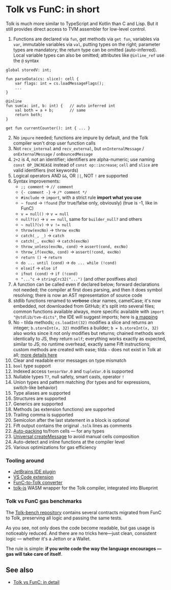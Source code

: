 
# Tolk vs FunC: in short

Tolk is much more similar to TypeScript and Kotlin than C and Lisp.
But it still provides direct access to TVM assembler for low-level control.

1. Functions are declared via `fun`, get methods via `get fun`, variables via `var`, immutable variables via `val`, putting types on the right; parameter types are mandatory; the return type can be omitted (auto-inferred). Local variable types can also be omitted; attributes like `@inline_ref` use the `@` syntax
```tolk
global storedV: int;

fun parseData(cs: slice): cell {
    var flags: int = cs.loadMessageFlags();
    ...
}

@inline
fun sum(a: int, b: int) {   // auto inferred int
    val both = a + b;       // same
    return both;
}

get fun currentCounter(): int { ... }
```
2. No `impure` needed; functions are impure by default, and the Tolk compiler won't drop user function calls
3. Not `recv_internal` and `recv_external`, but `onInternalMessage` / `onExternalMessage` / `onBouncedMessage`
4. `2+2` is 4, not an identifier; identifiers are alpha-numeric; use naming `const OP_INCREASE` instead of `const op::increase`; `cell` and `slice` are valid identifiers (not keywords)
5. Logical operators AND `&&`, OR `||`, NOT `!` are supported
6. Syntax improvements:
    - `;; comment` → `// comment`
    - `{- comment -}` → `/* comment */`
    - `#include` → `import`, with a strict rule **import what you use**
    - `~ found` → `!found` (for true/false only, obviously) (true is -1, like in FunC)
    - `v = null()` → `v = null`
    - `null?(v)` → `v == null`, same for `builder_null?` and others
    - `~ null?(v)` → `v != null`
    - `throw(excNo)` → `throw excNo`
    - `catch(_, _)` → `catch`
    - `catch(_, excNo)` → `catch(excNo)`
    - `throw_unless(excNo, cond)` → `assert(cond, excNo)`
    - `throw_if(excNo, cond)` → `assert(!cond, excNo)`
    - `return ()` → `return`
    - `do ... until (cond)` → `do ... while (!cond)`
    - `elseif` → `else if`
    - `ifnot (cond)` → `if (!cond)`
    - `"..."c` → `stringCrc32("...")` (and other postfixes also)
7. A function can be called even if declared below; forward declarations not needed; the compiler at first does parsing, and then it does symbol resolving; there is now an AST representation of source code
8. stdlib functions renamed to ~~verbose~~ clear names, camelCase; it's now embedded, not downloaded from GitHub; it's split into several files; common functions available always, more specific available with `import "@stdlib/tvm-dicts"`, the IDE will suggest imports; here is [a mapping](/v3/documentation/smart-contracts/tolk/tolk-vs-func/stdlib)
9. No `~` tilda methods; `cs.loadInt(32)` modifies a slice and returns an integer; `b.storeInt(x, 32)` modifies a builder; `b = b.storeInt(x, 32)` also works since it not only modifies but returns; chained methods work identically to JS, they return `self`; everything works exactly as expected, similar to JS; no runtime overhead, exactly same Fift instructions; custom methods are created with ease; tilda `~` does not exist in Tolk at all; [more details here](/v3/documentation/smart-contracts/tolk/tolk-vs-func/mutability)
10. Clear and readable error messages on type mismatch
11. `bool` type support
12. Indexed access `tensorVar.0` and `tupleVar.0` is supported
13. Nullable types `T?`, null safety, smart casts, operator `!`
14. Union types and pattern matching (for types and for expressions, switch-like behavior)
15. Type aliases are supported
16. Structures are supported
17. Generics are supported
18. Methods (as extension functions) are supported
19. Trailing comma is supported
20. Semicolon after the last statement in a block is optional
21. Fift output contains the original `.tolk` lines as comments
22. [Auto-packing](/v3/documentation/smart-contracts/tolk/tolk-vs-func/pack-to-from-cells) to/from cells — for any types
23. [Universal createMessage](/v3/documentation/smart-contracts/tolk/tolk-vs-func/create-message) to avoid manual cells composition
24. Auto-detect and inline functions at the compiler level
25. Various optimizations for gas efficiency

### Tooling around

- [JetBrains IDE plugin](https://github.com/ton-blockchain/intellij-ton)
- [VS Code extension](https://github.com/ton-blockchain/ton-language-server)
- [FunC-to-Tolk converter](https://github.com/ton-blockchain/convert-func-to-tolk)
- [tolk-js](https://github.com/ton-blockchain/tolk-js) WASM wrapper for the Tolk compiler, integrated into Blueprint


### Tolk vs FunC gas benchmarks

The [Tolk-bench repository](https://github.com/ton-blockchain/tolk-bench) contains several contracts migrated from FunC to Tolk, preserving all logic and passing the same tests.

As you see, not only does the code become readable, but gas usage is noticeably reduced. And there are no tricks here—just clean, consistent logic — whether it's a Jetton or a Wallet.

The rule is simple: **if you write code the way the language encourages — gas will take care of itself**.

## See also

- [Tolk vs FunC: in detail](/v3/documentation/smart-contracts/tolk/tolk-vs-func/in-detail)

<Feedback />
